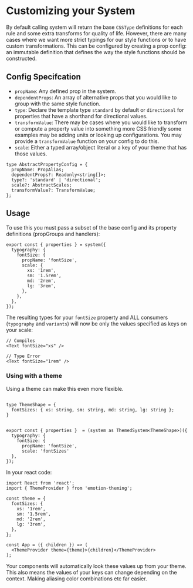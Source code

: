# Customizing your System

By default calling system will return the base `CSSType` definitions for each rule and some extra transforms for quality of life. However,
there are many cases where we want more strict typings for our style functions or to have custom transformations. This can be configured
by creating a prop config: an immutable definition that defines the way the style functions should be constructed.

## Config Specifcation

- `propName`: Any defined prop in the system.
- `dependentProps`: An array of alternative props that you would like to group with the same style function.
- `type`: Declare the template type `standard` by default or `directional` for properties that have a shorthand for directional values.
- `transformValue`: There may be cases where you would like to transform or compute a property value into something more CSS
  friendly some examples may be adding units or looking up configurations. You may provide a `transformValue` function on your config to do this.
- `scale`: Either a typed array/object literal or a key of your theme that has those values.

```tsx
type AbstractPropertyConfig = {
  propName: PropAlias;
  dependentProps?: Readonly<string[]>;
  type?: 'standard' | 'directional';
  scale?: AbstractScales;
  transformValue?: TransformValue;
};
```

## Usage

To use this you must pass a subset of the base config and its property definitions (propGroups and handlers):

```tsx
export const { properties } = system({
  typography: {
    fontSize: {
      propName: 'fontSize',
      scale: {
        xs: '1rem',
        sm: '1.5rem',
        md: '2rem',
        lg: '3rem',
      },
    },
  },
});
```

The resulting types for your `fontSize` property and ALL consumers (`typography` and `variants`) will now be only the values specified as keys on your scale:

```tsx
// Compiles
<Text fontSize="xs" />

// Type Error
<Text fontSize="1rem" />
```

### Using with a theme

Using a theme can make this even more flexible.

```tsx

type ThemeShape = {
  fontSizes: { xs: string, sm: string, md: string, lg: string };
}


export const { properties }  = (system as ThemedSystem<ThemeShape>)({
  typography: {
    fontSize: {
      propName: 'fontSize',
      scale: 'fontSizes'
  },
});
```

In your react code:

```tsx
import React from 'react';
import { ThemeProvider } from 'emotion-theming';

const theme = {
  fontSizes: {
    xs: '1rem',
    sm: '1.5rem',
    md: '2rem',
    lg: '3rem',
  },
};

const App = ({ children }) => (
  <ThemeProvider theme={theme}>{children}</ThemeProvider>
);
```

Your components will automatically look these values up from your theme. This also means the values of your keys can change depending on the context.
Making aliasing color combinations etc far easier.
